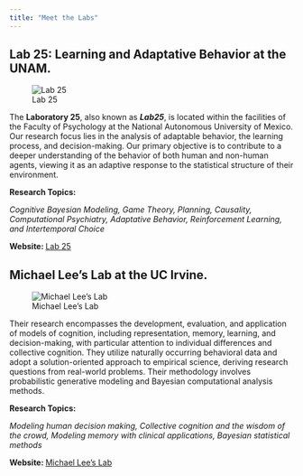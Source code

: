 ```yaml
---
title: "Meet the Labs"
---
```


## Lab 25: Learning and Adaptative Behavior at the UNAM.

![Lab 25](img/thumbnail_Lab%2025.jpg)

<left> <p1> The **Laboratory 25**, also known as ***Lab25***, is located within the facilities of the Faculty of Psychology at the National Autonomous University of Mexico. Our research focus lies in the analysis of adaptable behavior, the learning process, and decision-making. Our primary objective is to contribute to a deeper understanding of the behavior of both human and non-human agents, viewing it as an adaptive response to the statistical structure of their environment.</p1>
</br>

<p2><left><b> Research Topics:</p2></left></b>

<p3> <i> Cognitive Bayesian Modeling, Game Theory, Planning, Causality, Computational Psychiatry, Adaptative Behavior, Reinforcement Learning, and Intertemporal Choice </i> </p3> </left>

<p2><b>Website: </b>
[Lab 25](https://christian-badillo.quarto.pub/aprendizaje-comportamiento-adaptable-material-de-apoyo/) </p2>

## Michael Lee's Lab at the UC Irvine.

![Michael Lee's Lab](img/Michael_lab.jpg)

Their research encompasses the development, evaluation, and application of models of cognition, including representation, memory, learning, and decision-making, with particular attention to individual differences and collective cognition. They utilize naturally occurring behavioral data and adopt a solution-oriented approach to empirical science, deriving research questions from real-world problems. Their methodology involves probabilistic generative modeling and Bayesian computational analysis methods.

<p2><left><b> Research Topics:</p2></left></b>

<p3> <i>  Modeling human decision making, Collective cognition and the wisdom of the crowd, Modeling memory with clinical applications, Bayesian statistical methods </i> </p3> </left>

<p2><b>Website: </b>
[Michael Lee's Lab](https://faculty.sites.uci.edu/mdlee/) </p2>